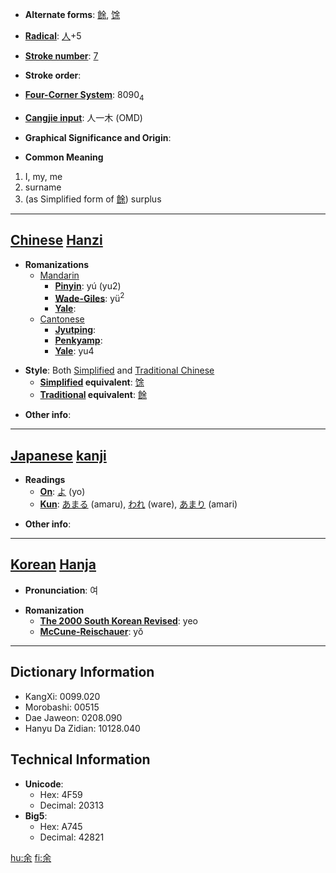 * '''Alternate forms''': [[餘]], [[馀]]

* '''[[Wiktionary:Chinese radical index| Radical]]''': [[Wiktionary:Chinese radical index 人|人]]+5

* '''[[Wiktionary:Chinese total strokes index|Stroke number]]''': [[Wiktionary:Chinese total strokes index 7|7]]

* '''Stroke order''': 

* '''[[Wiktionary:Chinese four corner index|Four-Corner System]]''': 8090<sub>4</sub>

* '''[[Wiktionary:Chinese Cangjie index|Cangjie input]]''': 人一木 (OMD)

* '''Graphical Significance and Origin''': 

* '''Common Meaning'''
#I, my, me
#surname
#(as Simplified form of [[餘]]) surplus


----

== [[Chinese]] [[Hanzi]] ==

* '''Romanizations'''
** [[Mandarin]]
*** '''[[Pinyin]]''': yú (yu2)
*** '''[[Wade-Giles]]''': yü<sup>2</sup>
*** '''[[Yale]]''': 
**[[Cantonese]]
***'''[[Jyutping]]''':
***'''[[Penkyamp]]''': 
***'''[[Yale]]''': yu4

* '''Style''': Both [[Simplified Chinese|Simplified]] and [[Traditional Chinese]]
** '''[[Simplified Chinese|Simplified]] equivalent''': [[馀]]
** '''[[Traditional Chinese|Traditional]] equivalent''': [[餘]]

* '''Other info''': 

----

== [[Japanese]] [[kanji]] ==

* '''Readings'''
** '''[[On]]''': [[よ]] (yo)
** '''[[Kun]]''': [[あまる]] (amaru), [[われ]] (ware), [[あまり]] (amari)

* '''Other info''':  

----

== [[Korean]] [[Hanja]] ==

* '''Pronunciation''': 여

* '''Romanization'''
** '''[[The 2000 South Korean Revised Romanization|The 2000 South Korean Revised]]''': yeo
** '''[[McCune-Reischauer]]''': yŏ

----

== Dictionary Information ==

* KangXi: 0099.020
* Morobashi: 00515
* Dae Jaweon: 0208.090
* Hanyu Da Zidian: 10128.040

== Technical Information ==

* '''Unicode''':
** Hex: 4F59
** Decimal: 20313
* '''Big5''':
** Hex: A745
** Decimal: 42821

[[hu:余]]
[[fi:余]]